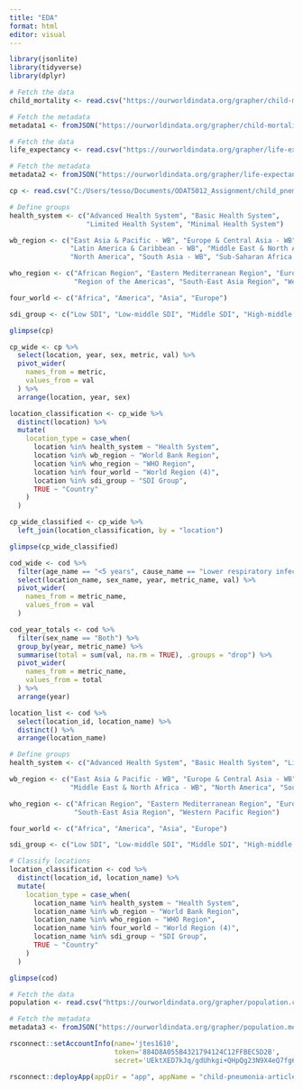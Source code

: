```yaml
---
title: "EDA"
format: html
editor: visual
---
```


```r
library(jsonlite)
library(tidyverse)
library(dplyr)
```


```r
# Fetch the data
child_mortality <- read.csv("https://ourworldindata.org/grapher/child-mortality.csv?v=1&csvType=full&useColumnShortNames=true")

# Fetch the metadata
metadata1 <- fromJSON("https://ourworldindata.org/grapher/child-mortality.metadata.json?v=1&csvType=full&useColumnShortNames=true")
```



```r
# Fetch the data
life_expectancy <- read.csv("https://ourworldindata.org/grapher/life-expectancy.csv?v=1&csvType=full&useColumnShortNames=true")

# Fetch the metadata
metadata2 <- fromJSON("https://ourworldindata.org/grapher/life-expectancy.metadata.json?v=1&csvType=full&useColumnShortNames=true")
```

```r
cp <- read.csv("C:/Users/tesso/Documents/ODAT5012_Assignment/child_pnem1.csv")
```

```r
# Define groups
health_system <- c("Advanced Health System", "Basic Health System", 
                   "Limited Health System", "Minimal Health System")

wb_region <- c("East Asia & Pacific - WB", "Europe & Central Asia - WB", 
               "Latin America & Caribbean - WB", "Middle East & North Africa - WB", 
               "North America", "South Asia - WB", "Sub-Saharan Africa - WB")

who_region <- c("African Region", "Eastern Mediterranean Region", "European Region", 
                "Region of the Americas", "South-East Asia Region", "Western Pacific Region")

four_world <- c("Africa", "America", "Asia", "Europe")

sdi_group <- c("Low SDI", "Low-middle SDI", "Middle SDI", "High-middle SDI", "High SDI")
```


```r
glimpse(cp)
```
```r
cp_wide <- cp %>%
  select(location, year, sex, metric, val) %>%
  pivot_wider(
    names_from = metric,
    values_from = val
  ) %>%
  arrange(location, year, sex)
```


```r
location_classification <- cp_wide %>%
  distinct(location) %>%
  mutate(
    location_type = case_when(
      location %in% health_system ~ "Health System",
      location %in% wb_region ~ "World Bank Region",
      location %in% who_region ~ "WHO Region",
      location %in% four_world ~ "World Region (4)",
      location %in% sdi_group ~ "SDI Group",
      TRUE ~ "Country"
    )
  )

cp_wide_classified <- cp_wide %>%
  left_join(location_classification, by = "location")
```

```r
glimpse(cp_wide_classified)
```


```r


cod_wide <- cod %>%
  filter(age_name == "<5 years", cause_name == "Lower respiratory infections") %>%
  select(location_name, sex_name, year, metric_name, val) %>%
  pivot_wider(
    names_from = metric_name,
    values_from = val
  )
```
```r
cod_year_totals <- cod %>%
  filter(sex_name == "Both") %>%
  group_by(year, metric_name) %>%
  summarise(total = sum(val, na.rm = TRUE), .groups = "drop") %>%
  pivot_wider(
    names_from = metric_name,
    values_from = total
  ) %>%
  arrange(year)
```

```r
location_list <- cod %>%
  select(location_id, location_name) %>%
  distinct() %>%
  arrange(location_name)
```


```r

# Define groups
health_system <- c("Advanced Health System", "Basic Health System", "Limited Health System", "Minimal Health System")

wb_region <- c("East Asia & Pacific - WB", "Europe & Central Asia - WB", "Latin America & Caribbean - WB",
               "Middle East & North Africa - WB", "North America", "South Asia - WB", "Sub-Saharan Africa - WB")

who_region <- c("African Region", "Eastern Mediterranean Region", "European Region", "Region of the Americas",
                "South-East Asia Region", "Western Pacific Region")

four_world <- c("Africa", "America", "Asia", "Europe")

sdi_group <- c("Low SDI", "Low-middle SDI", "Middle SDI", "High-middle SDI", "High SDI")

# Classify locations
location_classification <- cod %>%
  distinct(location_id, location_name) %>%
  mutate(
    location_type = case_when(
      location_name %in% health_system ~ "Health System",
      location_name %in% wb_region ~ "World Bank Region",
      location_name %in% who_region ~ "WHO Region",
      location_name %in% four_world ~ "World Region (4)",
      location_name %in% sdi_group ~ "SDI Group",
      TRUE ~ "Country"
    )
  )

```


```r
glimpse(cod)
```

```r
# Fetch the data
population <- read.csv("https://ourworldindata.org/grapher/population.csv?v=1&csvType=full&useColumnShortNames=true")

# Fetch the metadata
metadata3 <- fromJSON("https://ourworldindata.org/grapher/population.metadata.json?v=1&csvType=full&useColumnShortNames=true")
```

```r
rsconnect::setAccountInfo(name='jtes1610',
                          token='884D8A055B4321794124C12FFBEC5D2B',
                          secret='UEktXED7kJq/gdUhkgi+QHpQg23N9X4eQ7fg6q34')
```

```r
rsconnect::deployApp(appDir = "app", appName = "child-pneumonia-article")
```

